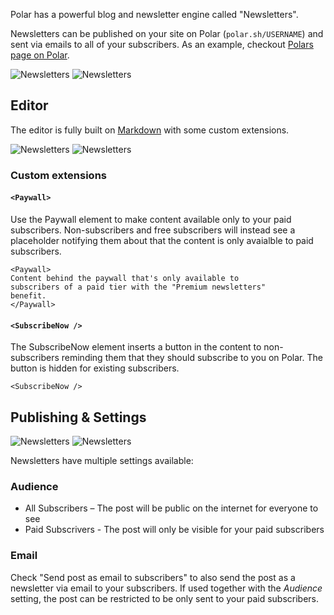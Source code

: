 
Polar has a powerful blog and newsletter engine called "Newsletters".

Newsletters can be published on your site on Polar (`polar.sh/USERNAME`) and sent via emails to all of your subscribers. As an example, checkout [Polars page on Polar](https://polar.sh/polarsource).

![Newsletters](/assets/docs/maintainers/newsletters/newsletters-maintainer-list-dark.png#only-dark)
![Newsletters](/assets/docs/maintainers/newsletters/newsletters-maintainer-list-light.png#only-light)

## Editor

The editor is fully built on [Markdown](https://www.markdownguide.org/basic-syntax/) with some custom extensions.

![Newsletters](/assets/docs/maintainers/newsletters/newsletters-editor-dark.png#only-dark)
![Newsletters](/assets/docs/maintainers/newsletters/newsletters-editor-light.png#only-light)

### Custom extensions

#### `<Paywall>`

Use the Paywall element to make content available only to your paid subscribers. Non-subscribers and free subscribers will instead see a placeholder notifying them about that the content is only avaialble to paid subscribers.

```
<Paywall>
Content behind the paywall that's only available to
subscribers of a paid tier with the "Premium newsletters"
benefit.
</Paywall>
```

#### `<SubscribeNow />`

The SubscribeNow element inserts a button in the content to non-subscribers reminding them that they should subscribe to you on Polar. The button is hidden for existing subscribers.

```
<SubscribeNow />
```

## Publishing & Settings

![Newsletters](/assets/docs/maintainers/newsletters/newsletters-settings-dark.png#only-dark)
![Newsletters](/assets/docs/maintainers/newsletters/newsletters-settings-light.png#only-light)

Newsletters have multiple settings available:

### Audience

* All Subscribers – The post will be public on the internet for everyone to see
* Paid Subscrivers - The post will only be visible for your paid subscribers

### Email

Check "Send post as email to subscribers" to also send the post as a newsletter via email to your subscribers. If used together with the _Audience_ setting, the post can be restricted to be only sent to your paid subscribers.


